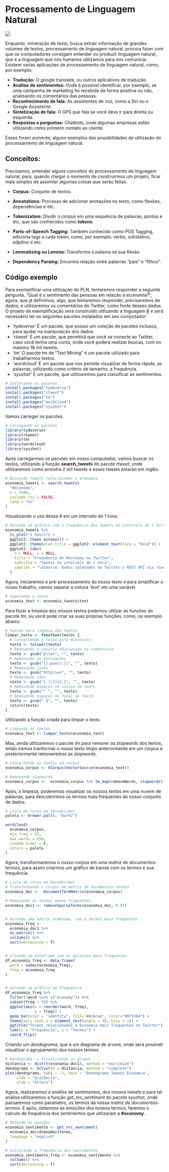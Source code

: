 # Processamento de Linguagem Natural

![](_bookdown_files/bookdown_files/figure-html/banner.png)

Enquanto, mineração de texto, busca extrair informação de grandes volumes de textos, processamento de linguagem natural, procura fazer com que os computadores consigam entender ou produzir linguagem natural, que é a linguagem que nós humanos utilizamos para nos comunicar. Existem varias aplicações de processamento de linguagem natural, como, por exemplo:

- **Tradução:** O google translate, ou outros aplicativos de tradução.
- **Análise de sentimentos:** Onde é possível identificar, por exemplo, se uma campanha de marketing foi recebida de forma positiva ou não, analisando os comentários das pessoas.
- **Reconhecimento de fala:** As assistentes de voz, como a Siri ou o Google Assistente.
- **Sintetização de fala:** O GPS que fala se você deve ir para direita ou esquerda.
- **Respostas a perguntas:** Chatbots, onde algumas empresas estão utilizando como primeiro contato ao cliente.

Esses foram somente, alguns exemplos das possibilidades de utilização do processamento de linguagem natural.

## Conceitos:
Precisamos, entender alguns conceitos do processamento de linguagem natural, para, quando chegar o momento de construirmos um projeto, ficar mais simples de assimilar algumas coisas que serão feitas.

- **Corpus:** Conjunto de textos.

- **Annotations:** Processo de adicionar anotações no texto, como flexões, dependências e etc.

- **Tokenization:** Dividir o corpus em uma sequência de palavras, pontos e etc, que são conhecidos como **tokens**.

- **Parts-of-Speech Tagging:** Também conhecido como POS Tagging, adiciona tags a cada token, como, por exemplo: verbo, substativo, adjetivo e etc.

- **Lemmatizing ou Lemma:** Transforma a palavra na sua flexão.

- **Dependency Parsing:** Encontra relação entre palavras "pais" e "filhos".


## Código exemplo

Para exemplificar uma utilização do PLN, tentaremos responder a seguinte pergunta, "Qual é o sentimento das pessoas em relação a economia?", agora, que já definimos, algo, que tentaremos responder, precisaremos de dados, e utilizaremos os comentários do Twitter, como fonte desses dados.
O projeto de exemplificação será construido utilizando a linguagem [R](cran.r) e será necessário ter os seguintes pacotes instalados em seu computador:

- _'tydeverse'_ É um pacote, que possui um coleção de pacotes inclusos, para ajudar na manipulação dos dados.
- _'rtweet'_ É um pacote, que permitirá que você se conecte ao Twitter, caso você tenha uma conta, onde você poderá realizar buscas, com no máximo 18 mil tweets.
- _'tm'_ O pacote tm de "Text Mining" é um pacote utilizado para trabalharmos textos.
- _'wordcloud'_ É um pacote que nos permite visualizar de forma rápida, as palavras, utilizando como critério de tamanho, a frequência.
- _'syuzhet'_ É um pacote, que utilizaremos para classificar as sentimentos.

```r
# Instalando os pacotes
install.packages("tydeverse")
install.packages("rtweet")
install.packages("tm")
install.packages("wordcloud")
install.packages("syuzhet")
```

Vamos carregar os pacotes.

```r
# Carregando os pacotes
library(tydeverse)
library(rtweet)
library(tm)
library(wordcloud)
library(syuzhet)
```

Após carregarmos os pacotes em nosso computador, vamos buscar os textos, utilizando a função **search_tweets** do pacote _rtweet_, onde utilizaremos como amostra 2 mil tweets e esses tweets estarão em inglês.

```r
# Buscando tweets relacionados a economia
economia_tweets <- search_tweets(
  "#economy",
  n = 1500,
  include_rts = FALSE,
  lang = "en"
)
```

Visualizando o uso dessa _#_ em um intervalo de 1 hora.

```r
# Gerando um gráfico com a frequência dos tweets no intervalo de 1 hora
economia_tweets %>% 
  ts_plot("1 hours") +
  ggplot2::theme_minimal() +
  ggplot2::theme(plot.title = ggplot2::element_text(face = "bold")) +
  ggplot2::labs(
    x = NULL, y = NULL,
    title = "Frequência de #economy no Twitter",
    subtitle = "Tweets no intervalo de 1 hora",
    caption = "\nSource: Dados coletados do Twitter's REST API via rtweet"
  )
```

Agora, iniciaremos o pré-processamento do nosso texto e para simplificar o nosso trabalho, vamos separar a coluna _'text'_ em uma variável.

```r
# Separando o texto
economia_text <- economia_tweets$text
```

Para fazer a limpeza dos nossos textos podemos utilizar as funções do pacote _tm_, ou você pode criar as suas próprias funções, como, no exemplo abaixo:

```r
# Função para limpeza dos textos
limpar_texto <- function(texto) {
  # Convertendo o texto para minúsculo
  texto <- tolower(texto)
  # Removendo o usuário adicionado no comentário
  texto <- gsub("@\\w+", "", texto)
  # Removendo as pontuações
  texto <- gsub("[[:punct:]]", "", texto)
  # Removendo links
  texto <- gsub("http\\w+", "", texto)
  # Removendo tabs 
  texto <- gsub("[ |\t]{2,}", "", texto)
  # Removendo espaços no início do texto
  texto <- gsub("^ ", "", texto)
  # Removendo espaços no final do texto
  texto <- gsub(" $", "", texto)
  return(texto)
}
```

Utilizando a função criada para limpar o texto.

```r
# Limpando os textos
economia_text <- limpar_texto(economia_text)
```

Mas, ainda utilizaremos o pacote _tm_ para remover as _stopwords_ dos textos, então iremos tranformar o nosso texto limpo anteriormente em um _corpus_ e posteriormente removeremos as _stopwords_.

```r
# Convertendo os textos em corpus
economia_corpus <- VCorpus(VectorSource(economia_text))

# Removendo stopwords
economia_corpus <-  economia_corpus %>% tm_map(removeWords, stopwords("english"))
```
 
Após, a limpeza, poderemos visualizar os nossos textos em uma nuvem de palavras, para descobrirmos os termos mais frequentes do nosso conjunto de dados.

```r
# Lista de cores em hexadecimal
paleta <- brewer.pal(8, "Dark2")

wordcloud(
  economia_corpus,
  min.freq = 15,
  max.words = 250,
  random.order = F,
  colors = paleta
)
```

Agora, transformaremos o nosso _corpus_ em uma _matriz de documentos-termos_, para assim criarmos um gráfico de barras com os termos e sua frequência. 

```r
# Lista de cores em hexadecimal
# Transformando o corpus em matriz de documentos-termos
economia_doc <-  DocumentTermMatrix(economia_corpus)

# Removendo os termos menos frequentes
economia_doc1 <- removeSparseTerms(economia_doc, 0.97)


# Gerando uma matrix ordenada, com o termos mais frequentes
economia_freq <- 
  economia_doc1 %>% 
  as.matrix() %>% 
  colSums() %>% 
  sort(decreasing = T)


# Criando um dataframe com as palavras mais frequentes
df_economia_freq <- data.frame(
  word = names(economia_freq),
  freq = economia_freq
)


# Gerando um gráfico da frequência
df_economia_freq %>%
  filter(!word %in% c("economy")) %>% 
  subset(freq > 50) %>%
  ggplot(aes(x = reorder(word, freq),
             y = freq)) +
  geom_bar(stat = "identity", fill='#0c6cad', color="#075284") +
  theme(axis.text.x = element_text(angle = 45, hjus = 1)) +
  ggtitle("Termos relacionados a Economia mais frequentes no Twitter") +
  labs(y = "Frequência", x = "Termos") +
  coord_flip()

```

Criando um _dendograma_, que é um diagrama de árvore, onde será possível visualizar o agrupamento dos nossos termos.

```r
# Dendograma -> Visualizando os grupos
distancia <- dist(t(economia_doc1), method = "euclidian")
dendograma <- hclust(d = distancia, method = "complete")
plot(dendograma, habg = -1, main = "Dendograma Tweets Economia",
     xlab = "Distância",
     ylab = "Altura")

```


Agora, realizaremos a _análise de sentimentos_, dos nossos tweets e para tal análise utilizaremos a função _get_nrc_sentiment_ do pacote _syuzhet_, onde passaremos como parametro, os termos da nossa _matriz de documentos-termos_. E após, obtermos as emoções dos nossos termos, faremos o calculo da frequência dos sentimentos que utilizaram a **#economy**.

```r
# Obtendo os emoções
economia_sentimento <- get_nrc_sentiment(
  economia_doc$dimnames$Terms,
  language = "english"
)

# Calculando a frequência dos sentimentos
economia_sentimento_freq <- economia_sentimento %>%
  colSums() %>% 
  sort(decreasing = T)

```


